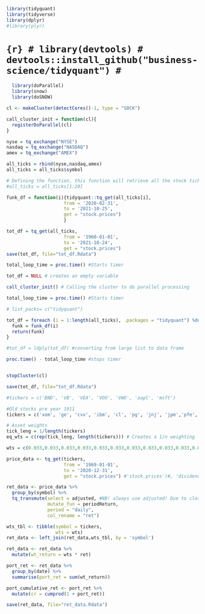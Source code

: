 ```r
library(tidyquant)
library(tidyverse)
library(dplyr)
#library(plyr)
```

# ```{r}
# library(devtools)
# devtools::install_github("business-science/tidyquant")
# ```


```r
  library(doParallel)
  library(snow)
  library(doSNOW)

cl <- makeCluster(detectCores()-1, type = "SOCK")

call_cluster_init = function(cl){
  registerDoParallel(cl)
}
```

```r

nyse = tq_exchange("NYSE")
nasdaq = tq_exchange("NASDAQ")
amex = tq_exchange("AMEX")

all_ticks = rbind(nyse,nasdaq,amex) 
all_ticks = all_ticks$symbol
```

```r
# Defining the function, this function will retrieve all the stock tickers found above 
#all_ticks = all_ticks[1:20] 

funk_df = function(i){tidyquant::tq_get(all_ticks[i], 
                     from = '2020-02-31',
                     to = '2021-10-25',
                     get = "stock.prices")
                     }
```

```r
tot_df = tq_get(all_ticks,
                     from = '1960-01-01',
                     to = '2021-10-24',
                     get = "stock.prices")
save(tot_df, file="tot_df.Rdata")
```


```r
total_loop_time = proc.time() #Starts timer 

tot_df = NULL # creates an empty variable

call_cluster_init() # Calling the cluster to do parallel processing 

total_loop_time = proc.time() #Starts timer 

# list_packs= c("tidyquant")

tot_df = foreach (i = 1:length(all_ticks), .packages = "tidyquant") %dopar% {
  funk = funk_df(i)
  return(funk)
}

#tot_df = ldply(tot_df) #converting from large list to data frame

proc.time() - total_loop_time #stops timer                    


stopCluster(cl)

save(tot_df, file="tot_df.Rdata")
```
   



```r
#tickers = c('BND', 'VB', 'VEA', 'VOO', 'VWO', 'aapl', 'msft')

#Old stocks pre year 1911
tickers = c('xom', 'ge', 'cvx', 'ibm', 'cl', 'pg', 'jnj', 'jpm','pfe', 'ko', 'wfc', 'c', 'bac', 'mrk', 'pep', 'abt', 'gs', 'ups', 'mmm', 'axp', 'f', 'cvs', 'usb', 'unp', 'bmy', 'dd', 'met', 'lly', 'dow', 'EMR')

# Asset weights
tick_leng = 1/length(tickers)
eq_wts = c(rep(tick_leng, length(tickers))) # Creates a 1/n weighting

wts = c(0.033,0.033,0.033,0.033,0.033,0.033,0.033,0.033,0.033,0.033,0.033,0.033,0.033,0.033,0.033,0.033,0.033,0.033,0.033,0.033,0.033,0.033,0.033,0.033,0.033,0.033,0.033,0.033,0.033,0.033) #All weights sett to 1/30, due to copy paste

price_data <- tq_get(tickers,
                     from = '1969-01-01',
                     to = '2020-12-31',
                     get = "stock.prices") #'stock.prices')#, 'dividends', 'splits', 'economic.data')

ret_data <- price_data %>%
  group_by(symbol) %>%
  tq_transmute(select = adjusted, #NB! always use adjusted! Due to close does not take into considiration stocksplits dividents etc. 
               mutate_fun = periodReturn,
               period = "daily",
               col_rename = "ret")

wts_tbl <- tibble(symbol = tickers,
                  wts = wts)
ret_data <- left_join(ret_data,wts_tbl, by = 'symbol')

ret_data <- ret_data %>%
  mutate(wt_return = wts * ret)

port_ret <- ret_data %>%
  group_by(date) %>%
  summarise(port_ret = sum(wt_return))

port_cumulative_ret <- port_ret %>%
  mutate(cr = cumprod(1 + port_ret))

save(ret_data, file="ret_data.Rdata")
```

